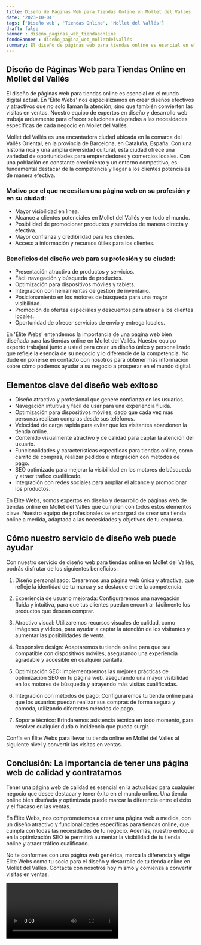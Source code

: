```yaml
---
title: Diseño de Páginas Web para Tiendas Online en Mollet del Vallés
date: '2023-10-04'
tags: ['Diseño web', 'Tiendas Online', 'Mollet del Vallés']
draft: false
banner : diseño_paginas_web_tiendasonline
fondoBanner : diseño_pagina_web_molletdelvallés
summary: El diseño de páginas web para tiendas online es esencial en el mundo digital actual. En 'Élite Webs' nos especializamos en crear diseños efectivos y atractivos que no solo llaman la atención, sino que también convierten las visitas en ventas. Nuestro equipo de expertos en diseño y desarrollo web trabaja arduamente para ofrecer soluciones adaptadas a las necesidades específicas de cada negocio en Mollet del Vallés.
---
```


## Diseño de Páginas Web para Tiendas Online en Mollet del Vallés

El diseño de páginas web para tiendas online es esencial en el mundo digital actual. En 'Élite Webs' nos especializamos en crear diseños efectivos y atractivos que no solo llaman la atención, sino que también convierten las visitas en ventas. Nuestro equipo de expertos en diseño y desarrollo web trabaja arduamente para ofrecer soluciones adaptadas a las necesidades específicas de cada negocio en Mollet del Vallés.

Mollet del Vallés es una encantadora ciudad ubicada en la comarca del Vallès Oriental, en la provincia de Barcelona, en Cataluña, España. Con una historia rica y una amplia diversidad cultural, esta ciudad ofrece una variedad de oportunidades para emprendedores y comercios locales. Con una población en constante crecimiento y un entorno competitivo, es fundamental destacar de la competencia y llegar a los clientes potenciales de manera efectiva.

### Motivo por el que necesitan una página web en su profesión y en su ciudad:

- Mayor visibilidad en línea.
- Alcance a clientes potenciales en Mollet del Vallés y en todo el mundo.
- Posibilidad de promocionar productos y servicios de manera directa y efectiva.
- Mayor confianza y credibilidad para los clientes.
- Acceso a información y recursos útiles para los clientes.

### Beneficios del diseño web para su profesión y su ciudad:

- Presentación atractiva de productos y servicios.
- Fácil navegación y búsqueda de productos.
- Optimización para dispositivos móviles y tablets.
- Integración con herramientas de gestión de inventario.
- Posicionamiento en los motores de búsqueda para una mayor visibilidad.
- Promoción de ofertas especiales y descuentos para atraer a los clientes locales.
- Oportunidad de ofrecer servicios de envío y entrega locales.

En 'Élite Webs' entendemos la importancia de una página web bien diseñada para las tiendas online en Mollet del Vallés. Nuestro equipo experto trabajará junto a usted para crear un diseño único y personalizado que refleje la esencia de su negocio y lo diferencie de la competencia. No dude en ponerse en contacto con nosotros para obtener más información sobre cómo podemos ayudar a su negocio a prosperar en el mundo digital.

<GifSeo />

<Cta />

## Elementos clave del diseño web exitoso

- Diseño atractivo y profesional que genere confianza en los usuarios.
- Navegación intuitiva y fácil de usar para una experiencia fluida.
- Optimización para dispositivos móviles, dado que cada vez más personas realizan compras desde sus teléfonos.
- Velocidad de carga rápida para evitar que los visitantes abandonen la tienda online.
- Contenido visualmente atractivo y de calidad para captar la atención del usuario.
- Funcionalidades y características específicas para tiendas online, como carrito de compras, realizar pedidos e integración con métodos de pago.
- SEO optimizado para mejorar la visibilidad en los motores de búsqueda y atraer tráfico cualificado.
- Integración con redes sociales para ampliar el alcance y promocionar los productos.

En Élite Webs, somos expertos en diseño y desarrollo de páginas web de tiendas online en Mollet del Vallès que cumplen con todos estos elementos clave. Nuestro equipo de profesionales se encargará de crear una tienda online a medida, adaptada a las necesidades y objetivos de tu empresa.

## Cómo nuestro servicio de diseño web puede ayudar

Con nuestro servicio de diseño web para tiendas online en Mollet del Vallès, podrás disfrutar de los siguientes beneficios:

1. Diseño personalizado: Crearemos una página web única y atractiva, que refleje la identidad de tu marca y se destaque entre la competencia.

2. Experiencia de usuario mejorada: Configuraremos una navegación fluida y intuitiva, para que tus clientes puedan encontrar fácilmente los productos que desean comprar.

3. Atractivo visual: Utilizaremos recursos visuales de calidad, como imágenes y videos, para ayudar a captar la atención de los visitantes y aumentar las posibilidades de venta.

4. Responsive design: Adaptaremos tu tienda online para que sea compatible con dispositivos móviles, asegurando una experiencia agradable y accesible en cualquier pantalla.

5. Optimización SEO: Implementaremos las mejores prácticas de optimización SEO en tu página web, asegurando una mayor visibilidad en los motores de búsqueda y atrayendo más visitas cualificadas.

6. Integración con métodos de pago: Configuraremos tu tienda online para que los usuarios puedan realizar sus compras de forma segura y cómoda, utilizando diferentes métodos de pago.

7. Soporte técnico: Brindaremos asistencia técnica en todo momento, para resolver cualquier duda o incidencia que pueda surgir.

Confía en Élite Webs para llevar tu tienda online en Mollet del Vallès al siguiente nivel y convertir las visitas en ventas.

## Conclusión: La importancia de tener una página web de calidad y contratarnos

Tener una página web de calidad es esencial en la actualidad para cualquier negocio que desee destacar y tener éxito en el mundo online. Una tienda online bien diseñada y optimizada puede marcar la diferencia entre el éxito y el fracaso en las ventas.

En Élite Webs, nos comprometemos a crear una página web a medida, con un diseño atractivo y funcionalidades específicas para tiendas online, que cumpla con todas las necesidades de tu negocio. Además, nuestro enfoque en la optimización SEO te permitirá aumentar la visibilidad de tu tienda online y atraer tráfico cualificado.

No te conformes con una página web genérica, marca la diferencia y elige Élite Webs como tu socio para el diseño y desarrollo de tu tienda online en Mollet del Vallès. Contacta con nosotros hoy mismo y comienza a convertir visitas en ventas.

<Video />

<CtaBot job='Tiendas Online' city='Mollet del Vallés'/>

<Gmaps query='Mollet del Vallés+españa+maps' />